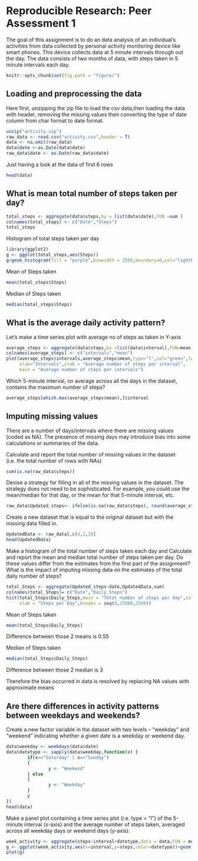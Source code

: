 # Reproducible Research: Peer Assessment 1 


The goal of this assignment is to do an data analysis of an individual's activities from data collected by personal activity monitoring device like smart phones.
This device collects data at 5 minute intervals through out the day. The data consists of two months of data, with steps taken in 5 minute intervals each day.

```r
knitr::opts_chunk$set(fig.path = "figure/")
```

## Loading and preprocessing the data
Here first, unzipping the zip file to load the csv data,then loading
the data with header, removing the missing values then converting the type of date
column from char format to date format.

```r
unzip("activity.zip")
raw_data <- read.csv("activity.csv",header = T)
data <- na.omit(raw_data)
data$date <-as.Date(data$date)
raw_data$date <- as.Date(raw_data$date)
```

Just having a look at the data of first 6 rows
```r
head(data)
```


## What is mean total number of steps taken per day?

```r
total_steps <- aggregate(data$steps,by = list(data$date),FUN =sum )
colnames(total_steps) <- c("Date","Steps")
total_steps
```

Histogram of total steps taken per day
```r
library(ggplot2)
g <- ggplot(total_steps,aes(Steps))
g+geom_histogram(fill = "purple",binwidth = 2500,boundary=0,col="lightblue")+  labs(x="Steps",y="Frequency")+scale_x_continuous(breaks=seq(0,25000,2500))+scale_y_continuous(breaks=seq(0,18,2))+ggtitle("Histogram of steps per day")
```


Mean of Steps taken
```r
mean(total_steps$Steps)
```
Median of Steps taken 
```r
median(total_steps$Steps)
```

## What is the average daily activity pattern?

Let's make a time series plot with average no of steps as taken in Y-axis 
```r
average_steps <- aggregate(data$steps,by =list(data$interval),FUN=mean)
colnames(average_steps) <- c("intervals","mean")
plot(average_steps$intervals,average_steps$mean,type="l",col="green",lwd=2.5,
     xlab="Intervals",ylab = "Average number of steps per interval",
     main = "Average number of steps per intervals")
```

Which 5-minute interval, on average across all the days in the dataset, contains the maximum number of steps?

```r
average_steps[which.max(average_steps$mean),]$interval
```


## Imputing missing values
There are a number of days/intervals where there are missing values (coded as NA). The presence of missing days may introduce bias into some calculations or summaries of the data.

Calculate and report the total number of missing values in the dataset (i.e. the total number of rows with NAs)

```r
sum(is.na(raw_data$steps))
```
Devise a strategy for filling in all of the missing values in the dataset. The strategy does not need to be sophisticated. For example, you could use the mean/median for that day, or the mean for that 5-minute interval, etc.

```r
raw_data$Updated_steps<- ifelse(is.na(raw_data$steps), round(average_steps$mean[match(raw_data$interval, average_steps$intervals)],0), raw_data$steps)
```

Create a new dataset that is equal to the original dataset but with the missing data filled in.

```r
UpdatedData <- raw_data[,c(4,2,3)]
head(UpdatedData)
```


Make a histogram of the total number of steps taken each day and Calculate and report the mean and median total number of steps taken per day. Do these values differ from the estimates from the first part of the assignment? What is the impact of imputing missing data on the estimates of the total daily number of steps?

```r
total_Steps <- aggregate(Updated_steps~date,UpdatedData,sum)
colnames(total_Steps)= c("Date","Daily_Steps")
hist(total_Steps$Daily_Steps,main = "Total number of steps per day",col="pink",
     xlab = "Steps per Day",breaks = seq(0,25000,2500))
```


Mean of Steps taken
```r
mean(total_Steps$Daily_Steps)
```
Difference between those 2 means is 0.55 

Median of Steps taken 
```r
median(total_Steps$Daily_Steps)
```

Difference between those 2 median is 3 

Therefore the bias occurred in data is resolved by replacing NA values with approximate means 


## Are there differences in activity patterns between weekdays and weekends?

Create a new factor variable in the dataset with two levels – “weekday” and “weekend” indicating whether a given date is a weekday or weekend day.

```r
data$weekday <- weekdays(data$date)
data$datetype <- sapply(data$weekday,function(x) {
        if(x=="Saturday" | x=="Sunday")
        {
                y <- "Weekend"
        } else
        {
                y <- "Weekday"
        }
        y
})
head(data)
```

Make a panel plot containing a time series plot (i.e. type = “l”) of the 5-minute interval (x-axis) and the average number of steps taken, averaged across all weekday days or weekend days (y-axis).

```r
week_activity <- aggregate(steps~interval+datetype,data = data,FUN = mean)
g <- ggplot(week_activity,aes(x=interval,y=steps,color=datetype))+geom_line()+labs(x="Time Interval",y="Average no. of steps")+facet_grid(datetype~.)+ggtitle("Average steps per time interval : WeekDays vs Weekends")
plot(g)
 
```

